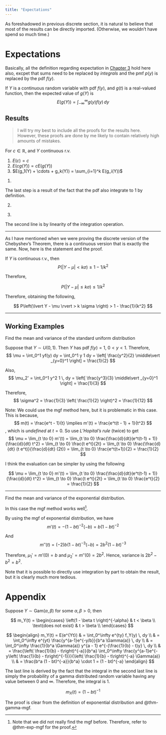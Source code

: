 ```yaml
---
title: "Expectations"
---
```


As foreshadowed in previous discrete section, it is natural to believe that most of the results can be directly imported. (Otherwise, we wouldn't have spend so much time.)

# Expectations

Basically, all the definition regarding expectation in [Chapter 3](../chapter-03/) hold here also, excpet that sums need to be replaced by _integrals_ and the pmf $p(y)$ is replaced by the pdf $f(y)$.

::: {#def-expectation-cont}

If $Y$ is a continuous random variable with pdf $f(y)$, and $g(t)$ is a real-valued function, then the expected value of $g(Y)$ is
$$
E(g(Y)) = \int_{-\infty}^{\infty} g(y) f(y) \, dy
$$

:::

## Results

> I will try my best to include all the proofs for the results here. However, these proofs are done by me likely to contain relatively high amounts of mistakes.

::: {#thm-three-prop name="Three Properties"}

For $c \in \mathbb{R}$, and $Y$ continuous r.v.

1. $E(c) = c$
2. $E(cg(Y)) = cE(g(Y))$
3. $E(g_1(Y) + \cdots + g_k(Y)) = \sum_{i=1}^k E(g_i(Y))$

:::

::: {.proof}
1.

\begin{align*}
E(c) &= \int_{-\infty}^\infty c f(y) \, dy \\
&= c \int_{-\infty}^\infty f(y) \, dy \\
&= c
\end{align*}

The last step is a result of the fact that the pdf also integrate to 1 by definition.

:::

::: {.proof}
2.

\begin{align*}
E(cg(Y)) &= \int_{-\infty}^\infty c g(y) f(y) \, dy \\
&= c \int_{-\infty}^\infty g(y)f(y) \, dy \\
&= c E(g(Y))
\end{align*}

:::

::: {.proof}
3.

\begin{align*}
E(\sum_{i=1}^k g_i(Y)) &= \int_{-\infty}^\infty \left( \sum_{i=1}^k g_i(y) f(y) \right) \, dy \\
&= \sum_{i = 1}^k \left( \int_{-\infty}^\infty g_i(y) f(y) \, dy \right) \\
& = \sum_{i=1}^k E(g_i(Y)) \\
\end{align*}

The second line is by linearity of the integration operation.

:::

---

As I have mentioned when we were proving the discrete version of the Chebyshev's Theorem, there is a continuous version that is exactly the same. Now, here is the statement and the proof.

::: {#thm-chebyshev-cont name="Continuous Version of Chebyshev's"}

If $Y$ is continuous r.v., then
$$
P(\lvert Y - \mu \rvert < k\sigma) \geq 1 - 1 / k^2
$$

:::

::: {.proof}

\begin{align*}
\sigma^2 & = \int_{-\infty}^\infty (Y - \mu)^2 f(y) \, dy \\
& = \int_{-\infty}^{k\sigma - \mu} (y - \mu)^2f(y) \, dy + \int_{k\sigma + \mu}^\infty (y - \mu)^2 f(y) \, dy \\
& = \int_{-\infty}^{k\sigma - \mu} (k\sigma)^2 f(y) \, dy + \int_{k\sigma + \mu}^\infty (k\sigma)^2 f(y) \, dy \\
& = (k\sigma)^2 \left( \int_{-\infty}^{k - \mu} f(y) \, dy + \int_{k + \mu}^\infty f(y) \, dy \right) \\
& = (k\sigma)^2 P(Y \leq k\sigma - \mu \cup Y \geq k\sigma + \mu) \\
& = (k\sigma)^2 P(\lvert Y - \mu \rvert \leq k\sigma)
\end{align*}

Therefore,

$$
P(\lvert Y - \mu \rvert \leq k\sigma) \leq 1 / k^2
$$

Therefore, obtaining the following,

$$
P\left(\lvert Y - \mu \rvert > k \sigma \right) > 1 - \frac{1}{k^2}
$$

:::

---

## Working Examples

::: {#exm-9}
Find the mean and variance of the standard uniform distribution

Suppose that $Y \sim U(0, 1)$. Then $Y$ has pdf $f(y) = 1$, $0 < y < 1$. Therefore,
$$
\mu = \int_0^1 yf(y) dy = \int_0^1 y 1 dy = \left[ \frac{y^2}{2} \middle\vert _{y=0}^1 \right] = \frac{1}{2}
$$

Also, 
$$
\mu_2' = \int_0^1 y^2 1 \, dy = \left[ \frac{y^3}{3} \middle\vert _{y=0}^1 \right] = \frac{1}{3}
$$

Therefore,
$$
\sigma^2 = \frac{1}{3} \left( \frac{1}{2} \right)^2 = \frac{1}{12}
$$

Note: We could use the mgf method here, but it is problematic in this case. This is because,
$$
m(t) = \frac{e^t - 1}{t} \implies m'(t) = \frac{e^t(t - 1) + 1}{t^2}
$$
, which is _undefined_ at $t = 0$. So use _L'Hopital's rule_ (twice) to get
$$
\mu = \lim_{t \to 0} m'(t) = \lim_{t \to 0} \frac{\frac{d}{dt}(e^t(t-1) + 1)}{\frac{d}{dt} t^2} = \lim_{t \to 0} \frac{t e^t}{2t} = \lim_{t \to 0} \frac{\frac{d}{dt} (t e^t)}{\frac{d}{dt} (2t)} = \lim_{t \to 0} \frac{e^t(t+1)}{2} = \frac{1}{2}
$$

::: {.callout-tip title="Note" collapse="true"}

I think the evaluation can be simpler by using the following

$$
\mu = \lim_{t \to 0} m'(t) = \lim_{t \to 0} \frac{\frac{d}{dt}(e^t(t-1) + 1)}{\frac{d}{dt} t^2} = \lim_{t \to 0} \frac{t e^t}{2t} = \lim_{t \to 0} \frac{e^t}{2} = \frac{1}{2}
$$

:::

:::

---

::: {#exm-10}
Find the mean and variance of the exponential distribution.

In this case the mgf method works well[^exp-mgf].

By using the mgf of exponential distribution, we have
$$
m'(t) = - (1 - bt)^{-2} (-b) = b(1 - bt)^{-2}
$$

And
$$
m''(t) = (-2) b(1-bt)^{-3} (-b) = 2b^2(1- bt)^{-3}
$$

Therefore, $\mu_1' = m'(0) = b$ and $\mu_2' = m''(0) = 2b^2$. Hence, variance is $2b^2 - b^2 = b^2$.

:::

::: {.callout-warning title="Alternative Methods"}

Note that it is possible to directly use integration by part to obtain the result, but it is clearly much more tedious.

:::

[^exp-mgf]: Note that we did not really find the mgf before. Therefore, refer to @thm-exp-mgf for the proof.

# Appendix

::: {#thm-gamma-mgf name="mgf of Gamma Distribution"}

Suppose $Y \sim \text{Gam}(\alpha, \beta)$ for some $\alpha, \beta > 0$, then

$$
m_Y(t) = \begin{cases}
\left(1 - \beta t \right)^{-\alpha} & t < \beta \\
\text{does not exist} & t > \beta \\
\end{cases}
$$

:::

::: {.proof}

$$
\begin{align}
m_Y(t) = E(e^{Yt}) & = \int_0^\infty e^{ty} f_Y(y) \, dy \\
& = \int_0^\infty e^{yt} \frac{y^{a-1}e^{-y/b}}{b^a \Gamma(a)} \, dy \\
& = \int_0^\infty \frac{1}{b^a \Gamma(a)} y^{a - 1} e^{-(\frac{1}{b} - t)y} \, dy \\
& = \frac{\left( \frac{1}{b} - t\right)^{-a}}{b^a} \int_0^\infty \frac{y^{a-1}e^{-y\left( \frac{1}{b} - t\right)^{-1}}}{\left( \frac{1}{b} - t\right)^{-a} \Gamma(a)} \\
& = \frac{b^a (1 - bt)^{-a}}{b^a} \cdot 1 = (1 - bt)^{-a}
\end{align}
$$

The last line is derived by the fact that the integral in the second last line is simply the probability of a gamma distributed random variable having any value between $0$ and $\infty$. Therefore, the integral is $1$.

:::



::: {#thm-exp-mgf name="mgf of Exponential Distribution"}

$$
m_X(t) = (1 - bt)^{-1}
$$

:::

::: {.proof}

The proof is clear from the definition of exponential distribution and @thm-gamma-mgf.

:::
